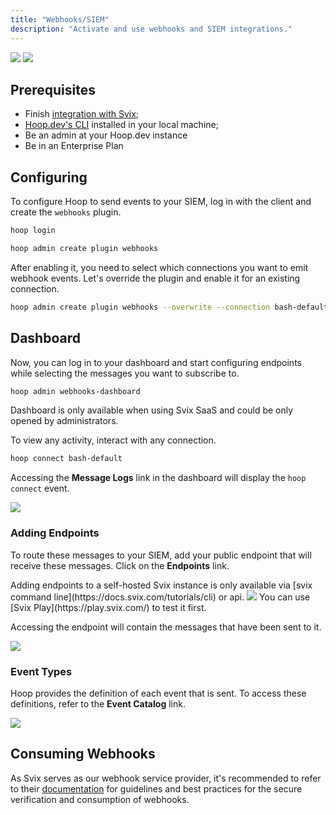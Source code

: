 ```yaml
---
title: "Webhooks/SIEM"
description: "Activate and use webhooks and SIEM integrations."
---
```


<Frame>
  <img
      className="block dark:hidden"
      src="/images/learn/webhooks_light.png"
  />
  <img
      className="hidden dark:block"
      src="/images/learn/webhooks_dark.png"
  />
</Frame>

## Prerequisites

- Finish [integration with Svix](/integrations/svix);
- [Hoop.dev's CLI](/clients/cli) installed in your local machine;
- Be an admin at your Hoop.dev instance
- Be in an Enterprise Plan

## Configuring

To configure Hoop to send events to your SIEM, log in with the client and create the `webhooks` plugin.

```bash
hoop login
```

```bash
hoop admin create plugin webhooks
```

After enabling it, you need to select which connections you want to emit webhook events. Let's override the plugin and enable it for an existing connection.

```bash
hoop admin create plugin webhooks --overwrite --connection bash-default
```

## Dashboard

Now, you can log in to your dashboard and start configuring endpoints while selecting the messages you want to subscribe to.

```bash
hoop admin webhooks-dashboard
```

<Info>
  Dashboard is only available when using Svix SaaS and could be only opened by administrators.
</Info>

To view any activity, interact with any connection.

```bash
hoop connect bash-default
```

Accessing the **Message Logs** link in the dashboard will display the `hoop connect` event.

<Frame>
  <img src="/images/learn/webhooks-1.png" />
</Frame>

### Adding Endpoints

To route these messages to your SIEM, add your public endpoint that will receive these messages. Click on the **Endpoints** link.

<Info>
Adding endpoints to a self-hosted Svix instance is only available via [svix command line](https://docs.svix.com/tutorials/cli) or api.
</Info>

<Frame>
  <img src="/images/learn/webhooks-2.png" />
</Frame>

<Note>
You can use [Svix Play](https://play.svix.com/) to test it first.
</Note>

Accessing the endpoint will contain the messages that have been sent to it.

<Frame>
  <img src="/images/learn/webhooks-3.png" />
</Frame>

### Event Types

Hoop provides the definition of each event that is sent. To access these definitions, refer to the **Event Catalog** link.

<Frame>
  <img src="/images/learn/webhooks-4.png" />
</Frame>

## Consuming Webhooks

As Svix serves as our webhook service provider, it's recommended to refer to their [documentation](https://docs.svix.com/receiving/introduction) for guidelines and best practices for the secure verification and consumption of webhooks.
